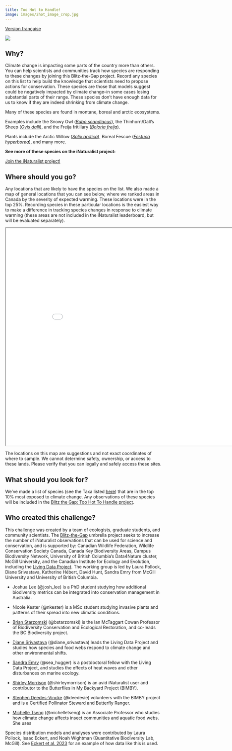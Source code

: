 ```yaml
---
title: Too Hot to Handle!
image: images/2hot_image_crop.jpg
---
```


[Version française](https://pollocklab.github.io/blitz-the-gap/challenges-fr/Too_hot_to_handle_challenge.html){.btn .btn-secondary .btn role="button"}

![](images/too-hot-to-handle.png){fig-align="center"}

## Why?

Climate change is impacting some parts of the country more than others. You can help scientists and communities track how species are responding to these changes by joining this Blitz-the-Gap project. Record any species on this list to help build the knowledge that scientists need to propose actions for conservation. These species are those that models suggest could be negatively impacted by climate change–in some cases losing substantial parts of their range. These species don’t have enough data for us to know if they are indeed shrinking from climate change.

Many of these species are found in montane, boreal and arctic ecosystems.

Examples include the Snowy Owl ([*Bubo scandiacus*](https://inaturalist.ca/observations?taxon_id=144594)), the Thinhorn/Dall’s Sheep ([*Ovis dalli*](https://inaturalist.ca/observations?taxon_id=42390)), and the Freija fritillary ([*Boloria freija*](https://inaturalist.ca/observations?taxon_id=204862)).

Plants include the Arctic Willow ([*Salix arctica*](https://inaturalist.ca/observations?taxon_id=67799)), Boreal Fescue ([*Festuca hyperborea*](https://inaturalist.ca/observations?taxon_id=162954)), and many more.

**See more of these species on the iNaturalist project:**

[Join the iNaturalist project!](https://www.inaturalist.org/projects/blitz-the-gap-too-hot-to-handle){.btn .btn-primary .btn role="button"}

## Where should you go?

Any locations that are likely to have the species on the list. We also made a map of general locations that you can see below, where we ranked areas in Canada by the severity of expected warming. These locations were in the top 25%. Recording species in these particular locations is the easiest way to make a difference in tracking species changes in response to climate warming (these areas are not included in the iNaturalist leaderboard, but will be evaluated separately).

```{=html}
<iframe width="900" height="700" src="maps/toohottohandlemap.html" title="Too Hot To Handle"></iframe>
```

::: callout-warning
The locations on this map are suggestions and not exact coordinates of where to sample. We cannot determine safety, ownership, or access to these lands. Please verify that you can legally and safely access these sites.
:::

## What should you look for?

We've made a list of species (see the Taxa listed [here](https://www.inaturalist.org/projects/blitz-the-gap-too-hot-to-handle)) that are in the top 10% most exposed to climate change. Any observations of these species will be included in the [Blitz the Gap: Too Hot To Handle project](https://www.inaturalist.org/projects/blitz-the-gap-too-hot-to-handle).

## Who created this challenge?

This challenge was created by a team of ecologists, graduate students, and community scientists. The [Blitz-the-Gap](https://blitzthegap.org/) umbrella project seeks to increase the number of iNaturalist observations that can be used for science and conservation, and is supported by: Canadian Wildlife Federation, Wildlife Conservation Society Canada, Canada Key Biodiversity Areas, Campus Biodiversity Network, University of British Columbia’s Data4Nature cluster, McGill University, and the Canadian Institute for Ecology and Evolution, including the [Living Data Project](https://www.ciee-icee.ca/ldp.html). The working group is led by Laura Pollock, Diane Srivastava, Katherine Hébert, David Hunt, Sandra Emry from McGill University and University of British Columbia.

-   Joshua Lee (@josh_lee) is a PhD student studying how additional biodiversity metrics can be integrated into conservation management in Australia.

-   Nicole Kester (@nkester) is a MSc student studying invasive plants and patterns of their spread into new climatic conditions.

-   [Brian Starzomski](https://starzomski.weebly.com/) (@bstarzomski) is the Ian McTaggart Cowan Professor of Biodiversity Conservation and Ecological Restoration, and co-leads the BC Biodiversity project.

-   [Diane Srivastava](https://www.zoology.ubc.ca/~srivast/) (@diane_srivastava) leads the Living Data Project and studies how species and food webs respond to climate change and other environmental shifts.

-   [Sandra Emry](https://sandramemry.weebly.com/) (@sea_hugger) is a postdoctoral fellow with the Living Data Project, and studies the effects of heat waves and other disturbances on marine ecology.

-   [Shirley Morrison](https://inaturalist.ca/people/shirleymorrison) (@shirleymorrison) is an avid iNaturalist user and contributor to the Butterflies in My Backyard Project (BIMBY).

-   [Stephen Deedes-Vincke](https://inaturalist.ca/people/deedesie) (@deedesie) volunteers with the BIMBY project and is a Certified Pollinator Steward and Butterfly Ranger.

-   [Michelle Tseng](https://www.bugsandplankton.com/) (@michelletseng) is an Associate Professor who studies how climate change affects insect communities and aquatic food webs. She uses

Species distribution models and analyses were contributed by Laura Pollock, Isaac Eckert, and Noah Wightman (Quantitative Biodiversity Lab, McGill). See [Eckert et al. 2023](https://www.nature.com/articles/s41467-023-42737-x) for an example of how data like this is used.
